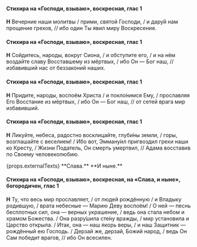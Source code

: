 #### Стихира на «Господи, взываю», воскресная, глас 1

**Н** Вечерние наши молитвы / прими, святой Господи, / и дару́й нам прощение грехов, // ибо один Ты явил миру Воскресение.

#### Стихира на «Господи, взываю», воскресная, глас 1

**Н** Сойдитесь, народы, вокруг Сиона, / и обступите его, / и на нём воздайте славу Восставшему из мёртвых, / ибо Он — Бог наш, // избавивший нас от беззаконий наших.

#### Стихира на «Господи, взываю», воскресная, глас 1

**Н** Придите, народы, воспоём Христа / и покло́нимся Ему, / прославляя Его Восстание из мёртвых, / ибо Он — Бог наш, // от сетей врага мир избавивший.

#### Стихира на «Господи, взываю», воскресная, глас 1

**Н** Ликуйте, небеса, радостно восклицайте, глуби́ны земли, / горы, возглашайте с веселием! / Ибо вот, Эмману́ил пригвоздил грехи наши ко Кресту, / Жизни Податель, Он смерть умертвил, // Адама восставив по Своему человеколюбию.

<If condition={props.externalTexts}>
    <Then>
        {props.externalTexts}
    </Then>
    <Else>
        **Слава.**
    </Else>
</If>

<If condition={!props.hasExclusiveEnding}>
**И ныне.**

#### Стихира на «Господи, взываю», воскресная, на «Слава, и ныне», богородичен, глас 1

**Н** Ту, что весь мир прославляет, / от людей рождённую / и Владыку родившую, / врата небесные — Марию Деву воспоём! / О ней — песнь бесплотных сил, она — верных украшение, / ведь она стала небом и храмом Божества. / Она разру́шила сте́ну вражды, / мир установила и Царство открыла. / Итак, она — наш якорь веры, / и наш Защитник — рождённый ею Господь. / Дерзай же, дерзай, Божий народ, / ведь Он Сам победит врагов, // ибо Он всесилен.
</If>
